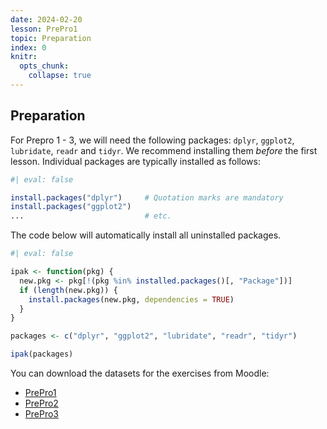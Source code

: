 ```yaml
---
date: 2024-02-20
lesson: PrePro1
topic: Preparation
index: 0
knitr:
  opts_chunk:
    collapse: true
---
```


## Preparation {#sec-prepro-preparation}

For Prepro 1 - 3, we will need the following packages: `dplyr`, `ggplot2`, `lubridate`, `readr` and `tidyr`. We recommend installing them *before* the first lesson. Individual packages are typically installed as follows:

```r
#| eval: false

install.packages("dplyr")     # Quotation marks are mandatory
install.packages("ggplot2")
...                           # etc.
```

The code below will automatically install all uninstalled packages.

```r
#| eval: false

ipak <- function(pkg) {
  new.pkg <- pkg[!(pkg %in% installed.packages()[, "Package"])]
  if (length(new.pkg)) {
    install.packages(new.pkg, dependencies = TRUE)
  }
}

packages <- c("dplyr", "ggplot2", "lubridate", "readr", "tidyr")

ipak(packages)
```

You can download the datasets for the exercises from Moodle:

- [PrePro1](https://moodle.zhaw.ch/mod/folder/view.php?id=1185299)
- [PrePro2](https://moodle.zhaw.ch/mod/folder/view.php?id=1185301)
- [PrePro3](https://moodle.zhaw.ch/mod/folder/view.php?id=1185315)